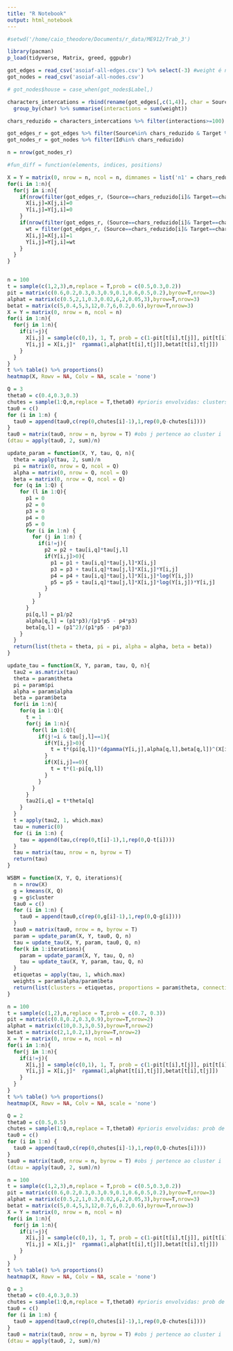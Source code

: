 ---
title: "R Notebook"
output: html_notebook
---

```{r setup}
#setwd('/home/caio_theodore/Documents/r_data/ME912/Trab_3')

library(pacman)
p_load(tidyverse, Matrix, greed, ggpubr)


```

```{r dados}
got_edges = read_csv('asoiaf-all-edges.csv') %>% select(-3) #weight é numero de interações
got_nodes = read_csv('asoiaf-all-nodes.csv')
```

```{r tratamento e redução}
# got_nodes$house = case_when(got_nodes$Label,)

characters_intercations = rbind(rename(got_edges[,c(1,4)], char = Source),rename(got_edges[,c(2,4)], char = Target)) %>% 
  group_by(char) %>% summarise(interactions = sum(weight))

chars_reduzido = characters_intercations %>% filter(interactions>=100) %>% pull(char)

got_edges_r = got_edges %>% filter(Source%in% chars_reduzido & Target %in% chars_reduzido)
got_nodes_r = got_nodes %>% filter(Id%in% chars_reduzido)

n = nrow(got_nodes_r)
```

```{r funções}
#fun_diff = function(elements, indices, positions)
```

```{r matrizes}
X = Y = matrix(0, nrow = n, ncol = n, dimnames = list('n1' = chars_reduzido, 'n2' = chars_reduzido))
for(i in 1:n){
  for(j in i:n){
    if(nrow(filter(got_edges_r, (Source==chars_reduzido[i]& Target==chars_reduzido[j])|(Source==chars_reduzido[j]& Target==chars_reduzido[i])))==0){
      X[i,j]=X[j,i]=0
      Y[i,j]=Y[j,i]=0
    }
    if(nrow(filter(got_edges_r, (Source==chars_reduzido[i]& Target==chars_reduzido[j])|(Source==chars_reduzido[j]& Target==chars_reduzido[i])))==1){
      wt = filter(got_edges_r, (Source==chars_reduzido[i]& Target==chars_reduzido[j])|(Source==chars_reduzido[j]& Target==chars_reduzido[i])) %>% pull(weight)
      X[i,j]=X[j,i]=1
      Y[i,j]=Y[j,i]=wt
    }
  }
}
```

```{r heatmap}

```

```{r dados teste}
n = 100
t = sample(c(1,2,3),n,replace = T,prob = c(0.5,0.3,0.2))
pit = matrix(c(0.6,0.2,0.3,0.3,0.9,0.1,0.6,0.5,0.2),byrow=T,nrow=3)
alphat = matrix(c(0.5,2,1,0.3,0.02,6,2,0.05,3),byrow=T,nrow=3)
betat = matrix(c(5,0.4,5,3,12,0.7,6,0.2,0.6),byrow=T,nrow=3)
X = Y = matrix(0, nrow = n, ncol = n)
for(i in 1:n){
  for(j in 1:n){
    if(i!=j){
      X[i,j] = sample(c(0,1), 1, T, prob = c(1-pit[t[i],t[j]], pit[t[i],t[j]]))
      Y[i,j] = X[i,j]*  rgamma(1,alphat[t[i],t[j]],betat[t[i],t[j]])
    }
  }
}
t %>% table() %>% proportions()
heatmap(X, Rowv = NA, Colv = NA, scale = 'none')
```

```{r chutes iniciais}
Q = 3
theta0 = c(0.4,0.3,0.3)
chutes = sample(1:Q,n,replace = T,theta0) #prioris envolvidas: clusters equiprováveis e número Q de clusters
tau0 = c()
for (i in 1:n) {
  tau0 = append(tau0,c(rep(0,chutes[i]-1),1,rep(0,Q-chutes[i])))
}
tau0 = matrix(tau0, nrow = n, byrow = T) #obs j pertence ao cluster i
(dtau = apply(tau0, 2, sum)/n)
```

```{r updates função}
update_param = function(X, Y, tau, Q, n){
  theta = apply(tau, 2, sum)/n
  pi = matrix(0, nrow = Q, ncol = Q)
  alpha = matrix(0, nrow = Q, ncol = Q)
  beta = matrix(0, nrow = Q, ncol = Q)
  for (q in 1:Q) {
    for (l in 1:Q){
      p1 = 0
      p2 = 0
      p3 = 0
      p4 = 0
      p5 = 0
      for (i in 1:n) {
        for (j in 1:n) {
          if(i!=j){
            p2 = p2 + tau[i,q]*tau[j,l]
            if(Y[i,j]>0){
              p1 = p1 + tau[i,q]*tau[j,l]*X[i,j]
              p3 = p3 + tau[i,q]*tau[j,l]*X[i,j]*Y[i,j]
              p4 = p4 + tau[i,q]*tau[j,l]*X[i,j]*log(Y[i,j])
              p5 = p5 + tau[i,q]*tau[j,l]*X[i,j]*log(Y[i,j])*Y[i,j]
            }
          }
        }
      }
      pi[q,l] = p1/p2
      alpha[q,l] = (p1*p3)/(p1*p5 - p4*p3)
      beta[q,l] = (p1^2)/(p1*p5 - p4*p3)
    }
  }
  return(list(theta = theta, pi = pi, alpha = alpha, beta = beta))
}

update_tau = function(X, Y, param, tau, Q, n){
  tau2 = as.matrix(tau)
  theta = param$theta
  pi = param$pi
  alpha = param$alpha
  beta = param$beta
  for(i in 1:n){
    for(q in 1:Q){
      t = 1
      for(j in 1:n){
        for(l in 1:Q){
          if(j!=i & tau[j,l]==1){
            if(Y[i,j]>0){
              t = t*(pi[q,l])*(dgamma(Y[i,j],alpha[q,l],beta[q,l])^(X[i,j]))
            }
            if(X[i,j]==0){
              t = t*(1-pi[q,l])
            }
          }
        }
      }
      tau2[i,q] = t*theta[q]
    }
  }
  t = apply(tau2, 1, which.max)
  tau = numeric(0)
  for (i in 1:n) {
    tau = append(tau,c(rep(0,t[i]-1),1,rep(0,Q-t[i])))
  }
  tau = matrix(tau, nrow = n, byrow = T)
  return(tau)
}
```

```{r função final}
WSBM = function(X, Y, Q, iterations){
  n = nrow(X)
  g = kmeans(X, Q)
  g = g$cluster
  tau0 = c()
  for (i in 1:n) {
    tau0 = append(tau0,c(rep(0,g[i]-1),1,rep(0,Q-g[i])))
  }
  tau0 = matrix(tau0, nrow = n, byrow = T)
  param = update_param(X, Y, tau0, Q, n)
  tau = update_tau(X, Y, param, tau0, Q, n)
  for(k in 1:iterations){
    param = update_param(X, Y, tau, Q, n)
    tau = update_tau(X, Y, param, tau, Q, n)
  }
  etiquetas = apply(tau, 1, which.max)
  weights = param$alpha/param$beta
  return(list(clusters = etiquetas, proportions = param$theta, connections = param$pi, alpha = param$alpha, beta = param$beta, avg_weight = weights))
}
```

```{r dados exemplo 2 clust}
n = 100
t = sample(c(1,2),n,replace = T,prob = c(0.7, 0.3))
pit = matrix(c(0.8,0.2,0.3,0.9),byrow=T,nrow=2)
alphat = matrix(c(10,0.3,3,0.5),byrow=T,nrow=2)
betat = matrix(c(2,1,0.2,1),byrow=T,nrow=2)
X = Y = matrix(0, nrow = n, ncol = n)
for(i in 1:n){
  for(j in 1:n){
    if(i!=j){
      X[i,j] = sample(c(0,1), 1, T, prob = c(1-pit[t[i],t[j]], pit[t[i],t[j]]))
      Y[i,j] = X[i,j]*  rgamma(1,alphat[t[i],t[j]],betat[t[i],t[j]])
    }
  }
}
t %>% table() %>% proportions()
heatmap(X, Rowv = NA, Colv = NA, scale = 'none')

Q = 2
theta0 = c(0.5,0.5)
chutes = sample(1:Q,n,replace = T,theta0) #prioris envolvidas: prob de clusters e número Q de clusters
tau0 = c()
for (i in 1:n) {
  tau0 = append(tau0,c(rep(0,chutes[i]-1),1,rep(0,Q-chutes[i])))
}
tau0 = matrix(tau0, nrow = n, byrow = T) #obs j pertence ao cluster i
(dtau = apply(tau0, 2, sum)/n)
```

```{r dados exemplo 3 clust}
n = 100
t = sample(c(1,2,3),n,replace = T,prob = c(0.5,0.3,0.2))
pit = matrix(c(0.6,0.2,0.3,0.3,0.9,0.1,0.6,0.5,0.2),byrow=T,nrow=3)
alphat = matrix(c(0.5,2,1,0.3,0.02,6,2,0.05,3),byrow=T,nrow=3)
betat = matrix(c(5,0.4,5,3,12,0.7,6,0.2,0.6),byrow=T,nrow=3)
X = Y = matrix(0, nrow = n, ncol = n)
for(i in 1:n){
  for(j in 1:n){
    if(i!=j){
      X[i,j] = sample(c(0,1), 1, T, prob = c(1-pit[t[i],t[j]], pit[t[i],t[j]]))
      Y[i,j] = X[i,j]*  rgamma(1,alphat[t[i],t[j]],betat[t[i],t[j]])
    }
  }
}
t %>% table() %>% proportions()
heatmap(X, Rowv = NA, Colv = NA, scale = 'none')

Q = 3
theta0 = c(0.4,0.3,0.3)
chutes = sample(1:Q,n,replace = T,theta0) #prioris envolvidas: prob de clusters e número Q de clusters
tau0 = c()
for (i in 1:n) {
  tau0 = append(tau0,c(rep(0,chutes[i]-1),1,rep(0,Q-chutes[i])))
}
tau0 = matrix(tau0, nrow = n, byrow = T) #obs j pertence ao cluster i
(dtau = apply(tau0, 2, sum)/n)
```